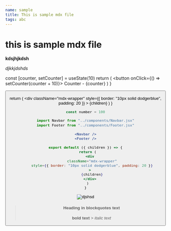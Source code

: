 ```yaml
---
name: sample
title: This is sample mdx file
tags: abc
---
```


# this is sample mdx file

**kdsjhjkdsh**

_djkkjdshds_


  const [counter, setCounter] = useState(10)
  return (
    <button onClick={() => setCounter(counter + 10)}>
      Counter - {counter}
    </button>
  )
}

<Button />


<Navbar />
<Footer />

  return (
    <div
      className="mdx-wrapper"
      style={{ border: "10px solid dodgerblue", padding: 20 }}
    >
      {children}
    </div>
  )
}

```javascript
const number = 100
```

```jsx
import Navbar from "../components/Navbar.jsx"
import Footer from "../components/Footer.jsx"

<Navbar />
<Footer />

export default ({ children }) => {
  return (
    <div
      className="mdx-wrapper"
      style={{ border: "10px solid dodgerblue", padding: 20 }}
    >
      {children}
    </div>
  )
}
```

![djshsd](../images/image-3.jpg)

> #### Heading in blockquotes text
>
> **bold text** > _italic text_
